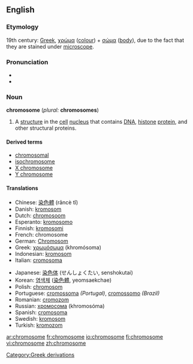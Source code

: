 {{wikipedia}}
==English==
===Etymology===
19th century: [[Greek]], [[χρώμα]] ([[colour]]) + [[σώμα]] ([[body]]), due to the fact that they are stained under [[microscope]].

===Pronunciation===
*{{IPA|/ˈkrəʊməˌsəʊm/ (''UK'') ''or'' /ˈkroʊməˌsoʊm/ (''US'')}}
*{{SAMPA|/"kr@Um@%s@Um/ (''UK'') ''or'' /"kroUm@%soUm/ (''US'')}}

===Noun===
'''chromosome''' (''plural:'' '''chromosomes''')

#{{cytology}} A [[structure]] in the [[cell]] [[nucleus]] that contains [[DNA]], [[histone]] [[protein]], and other structural proteins.

====Derived terms====
*[[chromosomal]]
*[[isochromosome]]
*[[X chromosome]]
*[[Y chromosome]]

====Translations====
{{top}}
*Chinese: [[染色體]] (rǎncè tǐ)
*Danish: [[kromosom]]
*Dutch: [[chromosoom]] {{n}}
*Esperanto: [[kromosomo]]
*Finnish: [[kromosomi]]
*French: chromosome {{m}}
*German: [[Chromosom]] {{n}}
*Greek: [[χρωμόσωμα]] (khromósoma) {{n}}
*Indonesian: [[kromosom]]
*Italian: [[cromosoma]] {{m}}
{{mid}}
*Japanese: [[染色体]] (せんしょくたい, senshokutai)
*Korean: [[염색체]] ([[染色體]], yeomsaekchae)
*Polish: [[chromosom]]
*Portuguese: [[cromossoma]] {{m}} ''(Portugal)'', [[cromossomo]] {{m}} ''(Brazil)''
*Romanian: [[cromozom]] {{m}}
*Russian: [[хромосома]] (khromosóma) {{f}}
*Spanish: [[cromosoma]] {{m}}
*Swedish: [[kromosom]] {{c}}
*Turkish: [[kromozom]]
{{bottom}}

[[Category:Greek derivations]]

[[ar:chromosome]]
[[fr:chromosome]]
[[io:chromosome]]
[[fi:chromosome]]
[[vi:chromosome]]
[[zh:chromosome]]